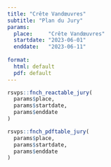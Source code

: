 ```yaml
---
title: "Crête Vandœuvres"
subtitle: "Plan du Jury"
params:
  place:     "Crête Vandœuvres"
  startdate: "2023-06-01"
  enddate:   "2023-06-11"
  
format:
  html: default
  pdf: default
---
```


```r
rsvps::fnch_reactable_jury(
  params$place, 
  params$startdate,
  params$enddate
)
```

```r
rsvps::fnch_pdftable_jury(
  params$place, 
  params$startdate,
  params$enddate
)
```

